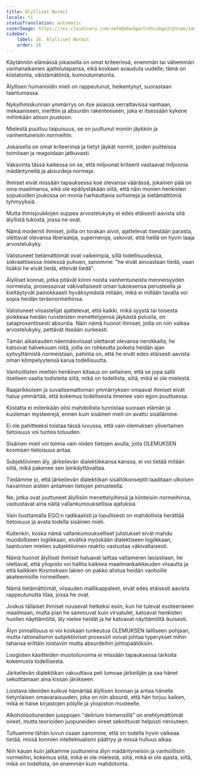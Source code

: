 ```yaml
---
title: Älylliset Normit
locale: fi
statusTranslation: automatic
coverImage: https://res.cloudinary.com/xmfm6mhw3gwctndtcubgx2rptnae/image/upload/v1741354419/small_cover_la_gran_rebelion_28716e29d2.webp
sidebar:
    label: 16. Älylliset Normit
    order: 16
---
```

Käytännön elämässä jokaisella on omat kriteerinsä, enemmän tai vähemmän vanhanaikainen ajattelutapansa, eikä koskaan avauduta uudelle; tämä on kiistatonta, väistämätöntä, kumoutumatonta.

Älyllisen humanoidin mieli on rappeutunut, heikentynyt, suorastaan taantumassa.

Nykyihmiskunnan ymmärrys on itse asiassa verrattavissa vanhaan, mekaaniseen, inerttiin ja absurdin rakenteeseen, joka ei itsessään kykene mihinkään aitoon joustoon.

Mielestä puuttuu taipuisuus, se on juuttunut moniin jäykkiin ja vanhentuneisiin normeihin.

Jokaisella on omat kriteerinsä ja tietyt jäykät normit, joiden puitteissa toimitaan ja reagoidaan jatkuvasti.

Vakavinta tässä kaikessa on se, että miljoonat kriteerit vastaavat miljoonia mädäntyneitä ja absurdeja normeja.

Ihmiset eivät missään tapauksessa koe olevansa väärässä, jokainen pää on oma maailmansa, eikä ole epäilystäkään siitä, että näin monien henkisten sopukoiden joukossa on monia harhauttavia sofismeja ja sietämättömiä tyhmyyksiä.

Mutta ihmisjoukkojen suppea arvostelukyky ei edes etäisesti aavista sitä älyllistä tukosta, jossa ne ovat.

Nämä modernit ihmiset, joilla on torakan aivot, ajattelevat itsestään parasta, olettavat olevansa liberaaleja, superneroja, uskovat, että heillä on hyvin laaja arvostelukyky.

Valistuneet tietämättömät ovat vaikeimpia, sillä todellisuudessa, sokraattisessa mielessä puhuen, sanomme: "he eivät ainoastaan tiedä, vaan lisäksi he eivät tiedä, etteivät tiedä".

Älylliset konnat, jotka pitävät kiinni noista vanhentuneista menneisyyden normeista, prosessoivat väkivaltaisesti oman tukoksensa perusteella ja kieltäytyvät painokkaasti hyväksymästä mitään, mikä ei millään tavalla voi sopia heidän teräsnormeihinsa.

Valistuneet viisastelijat ajattelevat, että kaikki, mikä syystä tai toisesta poikkeaa heidän ruosteisten menettelyjensä jäykästä polusta, on sataprosenttisesti absurdia. Näin nämä huonot ihmiset, joilla on niin vaikea arvostelukyky, pettävät itseään surkeasti.

Tämän aikakauden näennäisviisaat olettavat olevansa nerokkaita, he katsovat halveksuen niitä, joilla on rohkeutta poiketa heidän ajan syövyttämistä normeistaan, pahinta on, että he eivät edes etäisesti aavista oman kömpelyytensä karua todellisuutta.

Vanhoillisten mielten henkinen kitsaus on sellainen, että se jopa sallii itselleen vaatia todisteita siitä, mikä on todellista, siitä, mikä ei ole mielestä.

Raajarikkoisen ja suvaitsemattoman ymmärryksen omaavat ihmiset eivät halua ymmärtää, että kokemus todellisesta ilmenee vain egon puuttuessa.

Kiistatta ei mitenkään olisi mahdollista tunnistaa suoraan elämän ja kuoleman mysteerejä, ennen kuin sisäinen mieli on avattu sisällämme.

Ei ole pahitteeksi toistaa tässä luvussa, että vain olemuksen ylivertainen tietoisuus voi tuntea totuuden.

Sisäinen mieli voi toimia vain niiden tietojen avulla, joita OLEMUKSEN kosmisen tietoisuus antaa.

Subjektiivinen äly, järkeilevän dialektiikkansa kanssa, ei voi tietää mitään siitä, mikä pakenee sen lainkäyttövaltaa.

Tiedämme jo, että järkeilevän dialektiikan sisältökonseptit laaditaan ulkoisen havainnon aistien antamien tietojen perusteella.

Ne, jotka ovat juuttuneet älyllisiin menettelyihinsä ja kiinteisiin normeihinsa, vastustavat aina näitä vallankumouksellisia ajatuksia.

Vain liuottamalla EGO:n radikaalisti ja lopullisesti on mahdollista herättää tietoisuus ja avata todella sisäinen mieli.

Kuitenkin, koska nämä vallankumoukselliset julistukset eivät mahdu muodolliseen logiikkaan, eivätkä myöskään dialektiseen logiikkaan, taantuvien mielien subjektiivinen reaktio vastustaa väkivaltaisesti.

Nämä huonot älylliset ihmiset haluavat laittaa valtameren lasiastiaan, he olettavat, että yliopisto voi hallita kaikkea maailmankaikkeuden viisautta ja että kaikkien Kosmoksen lakien on pakko alistua heidän vanhoille akateemisille normeilleen.

Nämä tietämättömät, viisauden mallikappaleet, eivät edes etäisesti aavista rappeutunutta tilaa, jossa he ovat.

Joskus tällaiset ihmiset nousevat hetkeksi esiin, kun he tulevat esoteeriseen maailmaan, mutta pian he sammuvat kuin virvatulet, katoavat henkisten huolien näyttämöltä, äly nielee heidät ja he katoavat näyttämöltä ikuisesti.

Älyn pinnallisuus ei voi koskaan tunkeutua OLEMUKSEN lailliseen pohjaan, mutta rationalismin subjektiiviset prosessit voivat johtaa typerykset mihin tahansa erittäin loistaviin mutta absurdeihin johtopäätöksiin.

Loogisten käsitteiden muotoiluvoima ei missään tapauksessa tarkoita kokemusta todellisesta.

Järkeilevän dialektiikan vakuuttava peli lumoaa järkeilijän ja saa hänet sekoittamaan aina kissan jänikseen.

Loistava ideoiden kulkue hämärtää älyllisen konnan ja antaa hänelle tietynlaisen omavaraisuuden, joka on niin absurdi, että hän torjuu kaiken, mikä ei haise kirjastojen pölylle ja yliopiston musteelle.

Alkoholisoituneiden juoppojen "delirium tremensillä" on erehtymättömät oireet, mutta teorioiden juopuneiden oireet sekoittuvat helposti nerouteen.

Tultuamme tähän luvun osaan sanomme, että on todella hyvin vaikeaa tietää, missä konnien intellektualismi päättyy ja missä hulluus alkaa.

Niin kauan kuin jatkamme juuttuneina älyn mädäntyneisiin ja vanhoillisiin normeihin, kokemus siitä, mikä ei ole mielestä, siitä, mikä ei ole ajasta, siitä, mikä on todellista, on enemmän kuin mahdotonta.

